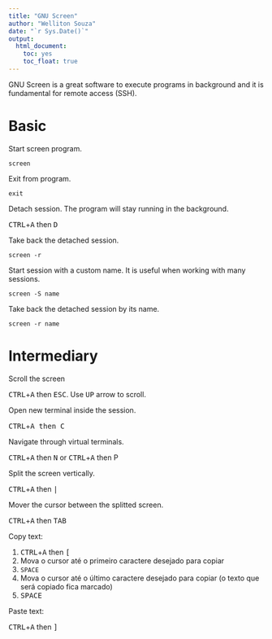 ```yaml
---
title: "GNU Screen"
author: "Welliton Souza"
date: "`r Sys.Date()`"
output:
  html_document:
    toc: yes
    toc_float: true
---
```


GNU Screen is a great software to execute programs in background and it is fundamental for remote access (SSH).

# Basic

Start screen program.

    screen

Exit from program.

    exit

Detach session. The program will stay running in the background.

<kbd>CTRL</kbd>+<kbd>A</kbd> then <kbd>D</kbd>

Take back the detached session.

    screen -r

Start session with a custom name. It is useful when working with many sessions.

    screen -S name

Take back the detached session by its name.

    screen -r name

# Intermediary

Scroll the screen

<kbd>CTRL</kbd>+<kbd>A</kbd> then <kbd>ESC</kbd>. Use <kbd>UP</kbd> arrow to scroll.

Open new terminal inside the session.

<kbd>CTRL</kbd>+<kbd>A<kbd> then <kbd>C</kbd>

Navigate through virtual terminals.

<kbd>CTRL</kbd>+<kbd>A</kbd> then <kbd>N</kbd> or <kbd>CTRL</kbd>+<kbd>A</kbd> then </kbd>P<kbd>

Split the screen vertically.

<kbd>CTRL</kbd>+<kbd>A</kbd> then <kbd>|</kbd>

Mover the cursor between the splitted screen.

<kbd>CTRL</kbd>+<kbd>A</kbd> then <kbd>TAB</kbd>

Copy text:

1. <kbd>CTRL</kbd>+<kbd>A</kbd> then <kbd>[</kbd>
2. Mova o cursor até o primeiro caractere desejado para copiar
3. `SPACE`
4. Mova o cursor até o último caractere desejado para copiar (o texto que será copiado fica marcado)
5. <kbd>SPACE</kbd>

Paste text:

<kbd>CTRL</kbd>+<kbd>A</kbd> then <kbd>]</kbd>
